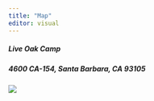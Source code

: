 ```yaml
---
title: "Map"
editor: visual
---
```


##### Live Oak Camp 

##### 4600 CA-154, Santa Barbara, CA 93105

![](docs/docs/photos/Live_Oak_Satellite_Map.png)

